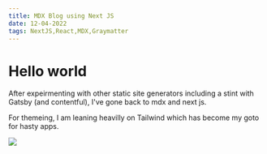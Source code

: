 ```yaml
---
title: MDX Blog using Next JS
date: 12-04-2022
tags: NextJS,React,MDX,Graymatter
---
```



# Hello world

After expeirmenting with other static site generators including a stint with Gatsby (and contentful), I've gone back to mdx and next js.

For themeing, I am leaning heavilly on Tailwind which has become my goto for hasty apps.

<img src="/house.webp"  />
